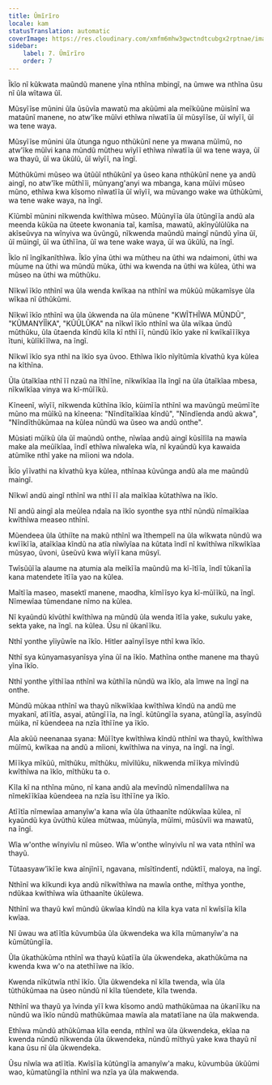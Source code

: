```yaml
---
title: Ûmĩrĩro
locale: kam
statusTranslation: automatic
coverImage: https://res.cloudinary.com/xmfm6mhw3gwctndtcubgx2rptnae/image/upload/v1740337243/small_cover_educacion_fundamental_a051170f1c.webp
sidebar:
    label: 7. Ûmĩrĩro
    order: 7
---
```

Ĩkĩo nĩ kũkwata maũndũ manene yĩna nthĩna mbingĩ, na ũmwe wa nthĩna ũsu nĩ ũla wĩtawa ũĩ.

Mũsyĩĩse mũnini ũla ũsũvĩa mawatũ ma akũũmi ala meĩkũũne mũisĩnĩ wa mataũnĩ manene, no atw'ĩke mũĩvi ethĩwa nĩwatĩĩa ũĩ mũsyĩĩse, ũĩ wĩyĩĩ, ũĩ wa tene waya.

Mũsyĩĩse mũnini ũla ũtunga nguo nthũkũnĩ nene ya mwana mũĩmũ, no atw'ĩke mũĩvi kana mũndũ mũtheu wĩyĩĩ ethĩwa nĩwatĩĩa ũĩ wa tene waya, ũĩ wa thayũ, ũĩ wa ũkũlũ, ũĩ wĩyĩĩ, na ĩngĩ.

Mũthũkũmi mũseo wa ũtũũĩ nthũkũnĩ ya ũseo kana nthũkũnĩ nene ya andũ aingĩ, no atw'ĩke mũthĩĩi, mũnyang'anyi wa mbanga, kana mũĩvi mũseo mũno, ethĩwa kwa kĩsomo nĩwatĩĩa ũĩ wĩyĩĩ, wa mũvango wake wa ũthũkũmi, wa tene wake waya, na ĩngĩ.

Kĩũmbĩ mũnini nĩkwenda kwĩthĩwa mũseo. Mũũnyĩĩa ũla ũtũngĩĩa andũ ala meenda kũkũa na ũteete kwonania taĩ, kamĩsa, mawatũ, akĩnyũlũlũka na akĩseũvya na wĩnyiva wa ũvũngũ, nĩkwenda maũndũ maingĩ nũndũ yĩna ũĩ, ũĩ mũingĩ, ũĩ wa ũthĩĩna, ũĩ wa tene wake waya, ũĩ wa ũkũlũ, na ĩngĩ.

Ĩkĩo nĩ ĩngĩkanĩthĩwa. Ĩkĩo yĩna ũthi wa mũtheu na ũthi wa ndaimoni, ũthi wa mũume na ũthi wa mũndũ mũka, ũthi wa kwenda na ũthi wa kũlea, ũthi wa mũseo na ũthi wa mũthũku.

Nĩkwĩ ĩkĩo nthĩnĩ wa ũla wenda kwĩkaa na nthĩnĩ wa mũkũũ mũkamĩsye ũla wĩkaa nĩ ũthũkũmi.

Nĩkwĩ ĩkĩo nthĩnĩ wa ũla ũkwenda na ũla mũnene "KWĨTHĨWA MŨNDŨ", "KŨMANYĨĨKA", "KŨŨLŨKA" na nĩkwĩ ĩkĩo nthĩnĩ wa ũla wĩkaa ũndũ mũthũku, ũla ũtaenda kĩndũ kĩla kĩ nthĩ ĩĩ, nũndũ ĩkĩo yake nĩ kwĩkaĩĩĩkya ĩtuni, kũlĩkĩĩlwa, na ĩngĩ.

Nĩkwĩ ĩkĩo sya nthĩ na ĩkĩo sya ũvoo. Ethĩwa ĩkĩo nĩyĩtũmĩa kĩvathũ kya kũlea na kĩthĩna.

Ũla ũtaĩkĩaa nthĩ ĩĩ nzaũ na ĩthĩĩne, nĩkwĩkĩaa ĩla ĩngĩ na ũla ũtaĩkĩaa mbesa, nĩkwĩkĩaa vinya wa kĩ-mũĩĩkũ.

Kĩneenĩ, wĩyĩĩ, nĩkwenda kũthĩna ĩkĩo, kũimĩĩa nthĩnĩ wa mavũngũ meũmĩĩte mũno ma mũĩkũ na kĩneena: "Nĩndĩtaĩkĩaa kĩndũ", "Nĩndĩenda andũ akwa", "Nĩndĩthũkũmaa na kũlea nũndũ wa ũseo wa andũ onthe".

Mũsiati mũĩkũ ũla ũĩ maũndũ onthe, nĩwĩaa andũ aingĩ kũsĩlĩla na mawĩa make ala meũĩkĩaa, ĩndĩ ethĩwa nĩwaleka wĩa, nĩ kyaũndũ kya kawaida atũmĩke nthĩ yake na mĩioni wa ndola.

Ĩkĩo yĩĩvathi na kĩvathũ kya kũlea, nthĩnaa kũvũnga andũ ala me maũndũ maingĩ.

Nĩkwĩ andũ aingĩ nthĩnĩ wa nthĩ ĩĩ ala maĩkĩaa kũtathĩwa na ĩkĩo.

Nĩ andũ aingĩ ala meũlea ndaĩa na ĩkĩo syonthe sya nthĩ nũndũ nĩmaĩkĩaa kwĩthĩwa measeo nthĩnĩ.

Mũendeea ũla ũthiĩte na makũ nthĩnĩ wa ĩthempelĩ na ũla wĩkwata nũndũ wa kwĩĩkĩĩa, ataĩkĩaa kĩndũ na atĩa nĩwĩyĩaa na kũtata ĩndĩ nĩ kwĩthĩwa nĩkwĩkĩaa mũsyao, ũvoni, ũseũvũ kwa wĩyĩĩ kana mũsyĩ.

Twĩsũũĩĩa alaume na atumia ala meĩkĩĩa maũndũ ma kĩ-ĩtĩĩa, ĩndĩ tũkanĩĩa kana matendete ĩtĩĩa yao na kũlea.

Maĩtĩĩa maseo, masektĩ manene, maodha, kĩmĩĩsyo kya kĩ-mũĩĩkũ, na ĩngĩ. Nĩmewĩaa tũmendane nĩmo na kũlea.

Nĩ kyaũndũ kĩvũthĩ kwĩthĩwa na mũndũ ũla wenda ĩtĩĩa yake, sukulu yake, sekta yake, na ĩngĩ. na kũlea. Ũsu nĩ ũkanĩĩku.

Nthĩ yonthe yĩiyũwĩe na ĩkĩo. Hitler aaĩnyĩĩsye nthĩ kwa ĩkĩo.

Nthĩ sya kũnyamasyanĩsya yĩna ũĩ na ĩkĩo. Mathĩna onthe manene ma thayũ yĩna ĩkĩo.

Nthĩ yonthe yĩthĩĩaa nthĩnĩ wa kũthĩĩa nũndũ wa ĩkĩo, ala ĩmwe na ĩngĩ na onthe.

Mũndũ mũkaa nthĩnĩ wa thayũ nĩkwĩkĩaa kwĩthĩwa kĩndũ na andũ me myakanĩ, atĩĩtĩa, asyai, atũngĩĩĩa, na ĩngĩ. kũtũngĩĩa syana, atũngĩĩa, asyĩndũ mũika, nĩ kũendeea na nzĩa ĩthĩĩne ya ĩkĩo.

Ala akũũ neenanaa syana: Mũĩĩtye kwĩthĩwa kĩndũ nthĩnĩ wa thayũ, kwĩthĩwa mũĩmũ, kwĩkaa na andũ a mĩioni, kwĩthĩwa na vinya, na ĩngĩ. na ĩngĩ.

Mĩĩkya mĩkũũ, mĩthũku, mĩthũku, mĩvĩlũku, nĩkwenda mĩĩkya mĩvĩndũ kwĩthĩwa na ĩkĩo, mĩthũku ta o.

Kĩla kĩ na nthĩna mũno, nĩ kana andũ ala mevĩndũ nĩmendalĩlwa na nĩmekĩĩkĩaa kũendeea na nzĩa ĩsu ĩthĩĩne ya ĩkĩo.

Atĩĩtĩa nĩmewĩaa amanyĩw'a kana wĩa ũla ũthaanĩte ndũkwĩaa kũlea, nĩ kyaũndũ kya ũvũthũ kũlea mũtwaa, mũũnyĩa, mũĩmi, mũsũvĩi wa mawatũ, na ĩngĩ.

Wĩa w'onthe wĩnyivĩu nĩ mũseo. Wĩa w'onthe wĩnyivĩu nĩ wa vata nthĩnĩ wa thayũ.

Tũtaasyaw'ĩkĩĩe kwa aĩnjĩnĩĩ, ngavana, mĩsĩtĩndentĩ, ndũktĩĩ, maloya, na ĩngĩ.

Nthĩnĩ wa kĩkundi kya andũ nĩkwĩthĩwa na mawĩa onthe, mĩthya yonthe, ndũkaa kwĩthĩwa wĩa ũthaanĩte ũkũlewa.

Nthĩnĩ wa thayũ kwĩ mũndũ ũkwĩaa kĩndũ na kĩla kya vata nĩ kwĩsĩĩa kĩla kwĩaa.

Nĩ ũwau wa atĩĩtĩa kũvumbũa ũla ũkwendeka wa kĩla mũmanyĩw'a na kũmũtũngĩĩa.

Ũla ũkathũkũma nthĩnĩ wa thayũ kũatĩĩa ũla ũkwendeka, akathũkũma na kwenda kwa w'o na atethĩĩwe na ĩkĩo.

Kwenda nĩkũtwĩa nthĩ ĩkĩo. Ũla ũkwendeka nĩ kĩla twenda, wĩa ũla tũthũkũmaa na ũseo nũndũ nĩ kĩla tũendete, kĩla twenda.

Nthĩnĩ wa thayũ ya ĩvinda yĩĩ kwa kĩsomo andũ mathũkũmaa na ũkanĩĩku na nũndũ wa ĩkĩo nũndũ mathũkũmaa mawĩa ala matatĩĩane na ũla makwenda.

Ethĩwa mũndũ athũkũmaa kĩla eenda, nthĩnĩ wa ũla ũkwendeka, ekĩaa na kwenda nũndũ nĩkwenda ũla ũkwendeka, nũndũ mĩthyũ yake kwa thayũ nĩ kana ũsu nĩ ũla ũkwendeka.

Ũsu nĩwĩa wa atĩĩtĩa. Kwĩsĩĩa kũtũngĩĩa amanyĩw'a maku, kũvumbũa ũkũũmi wao, kũmatũngĩĩa nthĩnĩ wa nzĩa ya ũla makwenda.


